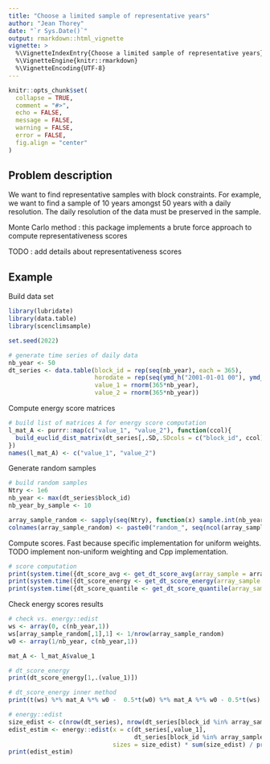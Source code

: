 ```yaml
---
title: "Choose a limited sample of representative years"
author: "Jean Thorey"
date: "`r Sys.Date()`"
output: rmarkdown::html_vignette
vignette: >
  %\VignetteIndexEntry{Choose a limited sample of representative years}
  %\VignetteEngine{knitr::rmarkdown}
  %\VignetteEncoding{UTF-8}
---
```


```r
knitr::opts_chunk$set(
  collapse = TRUE,
  comment = "#>", 
  echo = FALSE, 
  message = FALSE,
  warning = FALSE, 
  error = FALSE,
  fig.align = "center"
)
```


## Problem description

We want to find representative samples with block constraints. For example, we want to find a sample of 10 years amongst 50 years with a daily resolution. The daily resolution of the data must be preserved in the sample.

Monte Carlo method : this package implements a brute force approach to compute representativeness scores

TODO : add details about representativeness scores

## Example

Build data set

```r
library(lubridate)
library(data.table)
library(scenclimsample)

set.seed(2022)

# generate time series of daily data
nb_year <- 50
dt_series <- data.table(block_id = rep(seq(nb_year), each = 365),
                        horodate = rep(seq(ymd_h("2001-01-01 00"), ymd_h("2001-12-31 23"), by = "day"), nb_year),
                        value_1 = rnorm(365*nb_year),
                        value_2 = rnorm(365*nb_year))
```


Compute energy score matrices

```r
# build list of matrices A for energy score computation
l_mat_A <- purrr::map(c("value_1", "value_2"), function(ccol){
  build_euclid_dist_matrix(dt_series[,.SD,.SDcols = c("block_id", ccol)])
})
names(l_mat_A) <- c("value_1", "value_2")
```

Generate random samples

```r
# build random samples
Ntry <- 1e6
nb_year <- max(dt_series$block_id)
nb_year_by_sample <- 10

array_sample_random <- sapply(seq(Ntry), function(x) sample.int(nb_year, nb_year_by_sample, replace = FALSE))
colnames(array_sample_random) <- paste0("random_", seq(ncol(array_sample_random)))
```


Compute scores. Fast because specific implementation for uniform weights. TODO implement non-uniform weighting and Cpp implementation.

```r
# score computation
print(system.time({dt_score_avg <- get_dt_score_avg(array_sample = array_sample_random, dt_series = dt_series, col_vec = c("value_1", "value_2"))}))
print(system.time({dt_score_energy <- get_dt_score_energy(array_sample = array_sample_random, l_mat_A = l_mat_A)}))
print(system.time({dt_score_quantile <- get_dt_score_quantile(array_sample = array_sample_random[,1:1000], dt_series = dt_series, col_vec = c("value_1", "value_2"), upper_quantile_boundary = 0.99)}))
```

Check energy scores results

```r
# check vs. energy::edist
ws <- array(0, c(nb_year,1))
ws[array_sample_random[,1],1] <- 1/nrow(array_sample_random)
w0 <- array(1/nb_year, c(nb_year,1))

mat_A <- l_mat_A$value_1

# dt_score_energy
print(dt_score_energy[1,.(value_1)])

# dt_score_energy inner method
print(t(ws) %*% mat_A %*% w0 -  0.5*t(w0) %*% mat_A %*% w0 - 0.5*t(ws) %*% mat_A %*% ws)

# energy::edist
size_edist <- c(nrow(dt_series), nrow(dt_series[block_id %in% array_sample_random[,1]]))
edist_estim <- energy::edist(x = c(dt_series[,value_1],
                                   dt_series[block_id %in% array_sample_random[,1],value_1]),
                             sizes = size_edist) * sum(size_edist) / prod(size_edist) / 2
print(edist_estim)

```

